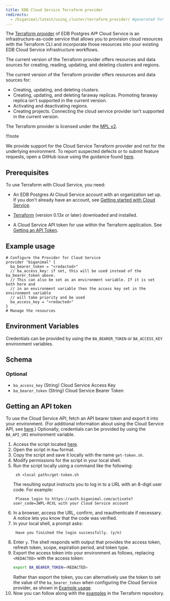 ```yaml
---
title: EDB Cloud Service Terraform provider
redirects:
  - /biganimal/latest/using_cluster/terraform_provider/ #generated for BigAnimal URL path removal branch
---
```


The [Terraform provider](https://registry.terraform.io/providers/EnterpriseDB/biganimal/latest/docs) of EDB Postgres AI® Cloud Service is an infrastructure-as-code service that allows you to provision cloud resources with the Terraform CLI and incorporate those resources into your existing EDB Cloud Service infrastructure workflows.  

The current version of the Terraform provider offers resources and data sources for creating, reading, updating, and deleting clusters and regions.

The current version of the Terraform provider offers resources and data sources for:

-   Creating, updating, and deleting clusters.
-   Creating, updating, and deleting faraway replicas. Promoting faraway replica isn't supported in the current version.
-   Activating and deactivating regions.
-   Creating projects. Connecting the cloud service provider isn't supported in the current version.

The Terraform provider is licensed under the [MPL v2](https://www.mozilla.org/en-US/MPL/2.0/).

!!!note

   We provide support for the Cloud Service Terraform provider and not for the underlying environment. 
   To report suspected defects or to submit feature requests, open a GitHub issue using the guidance found [here](https://github.com/EnterpriseDB/terraform-provider-biganimal/blob/main/CONTRIBUTING.md#report-an-issue).

## Prerequisites

To use Terraform with Cloud Service, you need: 

-   An EDB Postgres AI Cloud Service account with an organization set up. If you don't already have an account, see [Getting started with Cloud Service](/biganimal/latest/free_trial).

-   [Terraform](https://www.terraform.io/downloads) (version 0.13*x* or later) downloaded and installed.

-   A Cloud Service API token for use within the Terraform application. See [Getting an API Token](#getting-an-api-token).

## Example usage

```hcl
# Configure the Provider for Cloud Service
provider "biganimal" {
  ba_bearer_token = "<redacted>"
  // ba_access_key: if set, this will be used instead of the ba_bearer_token above.
  // This can also be set as an environment variable. If it is set both here and
  // in an environment variable then the access key set in the environment variable
  // will take priority and be used
  ba_access_key = "<redacted>"
}
# Manage the resources
```

## Environment Variables

Credentials can be provided by using the `BA_BEARER_TOKEN` or `BA_ACCESS_KEY` environment variables.

## Schema

### Optional

-   `ba_access_key` (String) Cloud Service Access Key
-   `ba_bearer_token` (String) Cloud Service Bearer Token

## Getting an API token

To use the Cloud Service API, fetch an API bearer token and export it into your environment. (For additional information about using the Cloud Service API, see [here](/edb-postgres-ai/cloud-service/using_the_api/).) Optionally, credentials can be provided by using the `BA_API_URI` environment variable.

1.  Access the script located [here](https://github.com/EnterpriseDB/cloud-utilities/blob/main/api/get-token.sh).
2.  Open the script in `Raw` format.
3.  Copy the script and save it locally with the name `get-token.sh`.
4.  Modify permissions for the script in your local shell.
5.  Run the script locally using a command like the following:
    ```
     sh <local path>/get-token.sh
    ```
    The resulting output instructs you to log in to a URL with an 8-digit user code. For example: 
    ```
     Please login to https://auth.biganimal.com/activate?user_code=JWPL-RCXL with your Cloud Service account
    ```
6.  In a browser, access the URL, confirm, and reauthenticate if necessary. 
    A notice lets you know that the code was verified.
7.  In your local shell, a prompt asks:
    ```
     Have you finished the login successfully. (y/n)
    ```
8.  Enter `y`. The shell responds with output that provides the access token, refresh token, scope, expiration period, and token type.
9.  Export the access token into your environment as follows, replacing `<REDACTED>` with the access token:
    ```bash
    export BA_BEARER_TOKEN=<REDACTED>
    ```
    Rather than export the token, you can alternatively use the token to set the value of the `ba_bearer_token` when configuring the Cloud Service provider, as shown in [Example usage](#example-usage).  
10. Now you can follow along with the [examples](https://github.com/EnterpriseDB/terraform-provider-biganimal/blob/main/examples/README.md) in the Terraform repository. 
